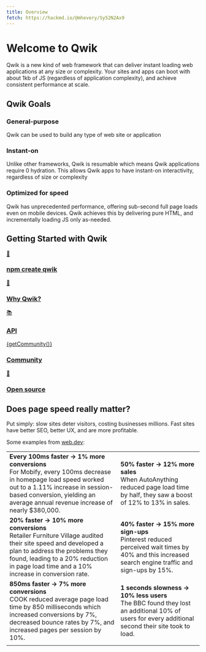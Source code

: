 ```yaml
---
title: Overview
fetch: https://hackmd.io/@mhevery/Sy52N2Ax9
---
```



# Welcome to Qwik

Qwik is a new kind of web framework that can deliver instant loading web applications at any size or complexity. Your sites and apps can boot with about 1kb of JS (regardless of application complexity), and achieve consistent performance at scale.

## Qwik Goals

<div class="card-grid">
  <div class="card">
    <h3>General-purpose</h3>
    <p>Qwik can be used to build any type of web site or application</p>
  </div>
    <div class="card">
    <h3>Instant-on</h3>
    <p>Unlike other frameworks, Qwik is resumable which means Qwik applications require 0 hydration. This allows Qwik apps to have instant-on interactivity, regardless of size or complexity</p>
  </div>
    <div class="card">
    <h3>Optimized for speed</h3>
    <p>Qwik has unprecedented performance, offering sub-second full page loads even on mobile devices. Qwik achieves this by delivering pure HTML, and incrementally loading JS only as-needed.</p>
  </div>
</div>

## Getting Started with Qwik

<div class="card-grid">
  <a class="card card-center" href='/docs/getting-started/'>
    <p class='icon'>🚀</p>
    <h3>npm create qwik</h3>
  </a>
  <a class="card card-center" href='/docs/think-qwik/'>
    <p class='icon'>🤔</p>
    <h3>Why Qwik?</h3>
  </a>
  <a class="card card-center" href='/docs/components/overview/'>
    <p class='icon'>📚</p>
    <h3>API</h3>
  </a>
  <a class="card card-center" href='https://qwik.builder.io/chat'>
    <p class='icon'>{getCommunity()}</p>
    <h3>Community</h3>
  </a>
  <a class="card card-center" href='https://github.com/BuilderIO/qwik'>
    <p class='icon'>💙</p>
    <h3>Open source</h3>
  </a>
</div>

## Does page speed really matter?

Put simply: slow sites deter visitors, costing businesses millions. Fast sites have better SEO, better UX, and are more profitable.

Some examples from [web.dev](https://web.dev/tags/case-study/):

|                                                                                                                                                                                                                                               |                                                                                                                                                        |
| --------------------------------------------------------------------------------------------------------------------------------------------------------------------------------------------------------------------------------------------- | ------------------------------------------------------------------------------------------------------------------------------------------------------ |
| **Every 100ms faster → 1% more conversions** <br /> For Mobify, every 100ms decrease in homepage load speed worked out to a 1.11% increase in session-based conversion, yielding an average annual revenue increase of nearly $380,000.       | **50% faster → 12% more sales** <br /> When AutoAnything reduced page load time by half, they saw a boost of 12% to 13% in sales.                      |
| **20% faster → 10% more conversions** <br /> Retailer Furniture Village audited their site speed and developed a plan to address the problems they found, leading to a 20% reduction in page load time and a 10% increase in conversion rate. | **40% faster → 15% more sign-ups** <br /> Pinterest reduced perceived wait times by 40% and this increased search engine traffic and sign-ups by 15%.  |
| **850ms faster → 7% more conversions** <br /> COOK reduced average page load time by 850 milliseconds which increased conversions by 7%, decreased bounce rates by 7%, and increased pages per session by 10%.                                | **1 seconds slowness → 10% less users** <br /> The BBC found they lost an additional 10% of users for every additional second their site took to load. |
|                                                                                                                                                                                                                                               |                                                                                                                                                        |
